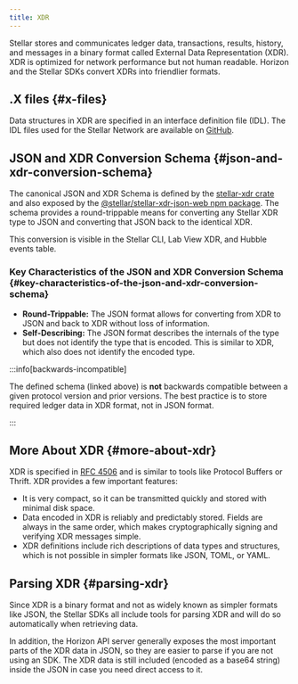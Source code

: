 ```yaml
---
title: XDR
---
```


Stellar stores and communicates ledger data, transactions, results, history, and messages in a binary format called External Data Representation (XDR). XDR is optimized for network performance but not human readable. Horizon and the Stellar SDKs convert XDRs into friendlier formats.

## .X files {#x-files}

Data structures in XDR are specified in an interface definition file (IDL). The IDL files used for the Stellar Network are available on [GitHub](https://github.com/stellar/stellar-xdr).

## JSON and XDR Conversion Schema {#json-and-xdr-conversion-schema}

The canonical JSON and XDR Schema is defined by the [stellar-xdr crate](https://docs.rs/stellar-xdr) and also exposed by the [@stellar/stellar-xdr-json-web npm package](https://www.npmjs.com/package/@stellar/stellar-xdr-json-web). The schema provides a round-trippable means for converting any Stellar XDR type to JSON and converting that JSON back to the identical XDR.

This conversion is visible in the Stellar CLI, Lab View XDR, and Hubble events table.

### Key Characteristics of the JSON and XDR Conversion Schema {#key-characteristics-of-the-json-and-xdr-conversion-schema}

- **Round-Trippable:** The JSON format allows for converting from XDR to JSON and back to XDR without loss of information.
- **Self-Describing:** The JSON format describes the internals of the type but does not identify the type that is encoded. This is similar to XDR, which also does not identify the encoded type.

:::info[backwards-incompatible]

The defined schema (linked above) is **not** backwards compatible between a given protocol version and prior versions. The best practice is to store required ledger data in XDR format, not in JSON format.

:::

## More About XDR {#more-about-xdr}

XDR is specified in [RFC 4506](http://tools.ietf.org/html/rfc4506.html) and is similar to tools like Protocol Buffers or Thrift. XDR provides a few important features:

- It is very compact, so it can be transmitted quickly and stored with minimal disk space.
- Data encoded in XDR is reliably and predictably stored. Fields are always in the same order, which makes cryptographically signing and verifying XDR messages simple.
- XDR definitions include rich descriptions of data types and structures, which is not possible in simpler formats like JSON, TOML, or YAML.

## Parsing XDR {#parsing-xdr}

Since XDR is a binary format and not as widely known as simpler formats like JSON, the Stellar SDKs all include tools for parsing XDR and will do so automatically when retrieving data.

In addition, the Horizon API server generally exposes the most important parts of the XDR data in JSON, so they are easier to parse if you are not using an SDK. The XDR data is still included (encoded as a base64 string) inside the JSON in case you need direct access to it.
